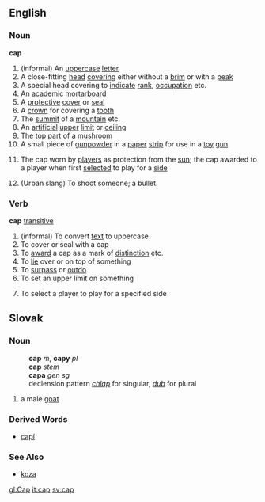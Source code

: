 ==English==
===Noun===
'''cap'''
# (informal) An [[uppercase]] [[letter]]
# A close-fitting [[head]] [[covering]] either without a [[brim]] or with a [[peak]]
# A special head covering to [[indicate]] [[rank]], [[occupation]] etc.
# An [[academic]] [[mortarboard]]
# A [[protective]] [[cover]] or [[seal]]
# A [[crown]] for covering a [[tooth]]
# The [[summit]] of a [[mountain]] etc.
# An [[artificial]] [[upper]] [[limit]] or [[ceiling]]
# The top part of a [[mushroom]]
# A small piece of [[gunpowder]] in a [[paper]] [[strip]] for use in a [[toy]] [[gun]]
#{{Cricket}} The cap worn by [[player]]s as protection from the [[sun]]; the cap awarded to a player when first [[selected]] to play for a [[side]]
# (Urban slang) To shoot someone; a bullet.
===Verb===
'''cap''' [[transitive]]
# (informal) To convert [[text]] to uppercase
# To cover or seal with a cap
# To [[award]] a cap as a mark of [[distinction]] etc.
# To [[lie]] over or on top of something
# To [[surpass]] or [[outdo]]
# To set an upper limit on something
#{{Cricket}} To select a player to play for a specified side
== Slovak ==
=== Noun ===
:'''cap''' ''m'', '''capy''' ''pl''
:'''cap''' ''stem''
:'''capa''' ''gen sg''
:declension pattern ''[[Slovak declension pattern chlap|chlap]]'' for singular, ''[[Slovak declension pattern dub|dub]]'' for plural
# a male [[goat]]
=== Derived Words ===
* [[capí]]
=== See Also ===
* [[koza#Slovak|koza]]

[[gl:Cap]]
[[it:cap]]
[[sv:cap]]